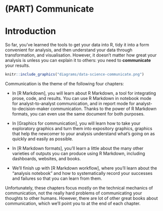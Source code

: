 # (PART) Communicate {.unnumbered}

# Introduction {#communicate-intro .unnumbered}

So far, you've learned the tools to get your data into R, tidy it into a form convenient for analysis, and then understand your data through transformation, and visualisation.
However, it doesn't matter how great your analysis is unless you can explain it to others: you need to **communicate** your results.

```r
knitr::include_graphics("diagrams/data-science-communicate.png")
```

Communication is the theme of the following four chapters:

-   In \[R Markdown\], you will learn about R Markdown, a tool for integrating prose, code, and results.
    You can use R Markdown in notebook mode for analyst-to-analyst communication, and in report mode for analyst-to-decision-maker communication.
    Thanks to the power of R Markdown formats, you can even use the same document for both purposes.

-   In \[Graphics for communication\], you will learn how to take your exploratory graphics and turn them into expository graphics, graphics that help the newcomer to your analysis understand what's going on as quickly and easily as possible.

-   In \[R Markdown formats\], you'll learn a little about the many other varieties of outputs you can produce using R Markdown, including dashboards, websites, and books.

-   We'll finish up with \[R Markdown workflow\], where you'll learn about the "analysis notebook" and how to systematically record your successes and failures so that you can learn from them.

Unfortunately, these chapters focus mostly on the technical mechanics of communication, not the really hard problems of communicating your thoughts to other humans.
However, there are lot of other great books about communication, which we'll point you to at the end of each chapter.
